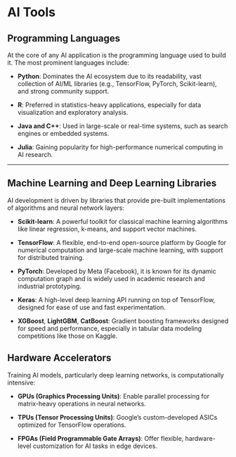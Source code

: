 # AI Tools


## Programming Languages

At the core of any AI application is the programming language used to build it. The most prominent languages include:

- **Python**: Dominates the AI ecosystem due to its readability, vast collection of AI/ML libraries (e.g., TensorFlow, PyTorch, Scikit-learn), and strong community support.

- **R**: Preferred in statistics-heavy applications, especially for data visualization and exploratory analysis.

- **Java and C++**: Used in large-scale or real-time systems, such as search engines or embedded systems.

- **Julia**: Gaining popularity for high-performance numerical computing in AI research.


---

## Machine Learning and Deep Learning Libraries

AI development is driven by libraries that provide pre-built implementations of algorithms and neural network layers:

- **Scikit-learn**: A powerful toolkit for classical machine learning algorithms like linear regression, k-means, and support vector machines.

- **TensorFlow**: A flexible, end-to-end open-source platform by Google for numerical computation and large-scale machine learning, with support for distributed training.

- **PyTorch**: Developed by Meta (Facebook), it is known for its dynamic computation graph and is widely used in academic research and industrial prototyping.

- **Keras**: A high-level deep learning API running on top of TensorFlow, designed for ease of use and fast experimentation.

- **XGBoost**, **LightGBM**, **CatBoost**: Gradient boosting frameworks designed for speed and performance, especially in tabular data modeling competitions like those on Kaggle.

## Hardware Accelerators

Training AI models, particularly deep learning networks, is computationally intensive:

- **GPUs (Graphics Processing Units)**: Enable parallel processing for matrix-heavy operations in neural networks.

- **TPUs (Tensor Processing Units)**: Google's custom-developed ASICs optimized for TensorFlow operations.

- **FPGAs (Field Programmable Gate Arrays)**: Offer flexible, hardware-level customization for AI tasks in edge devices.



